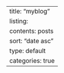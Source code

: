 ---
title: "myblog"
listing:
  contents: posts
  sort: "date asc"
  type: default
  categories: true
---